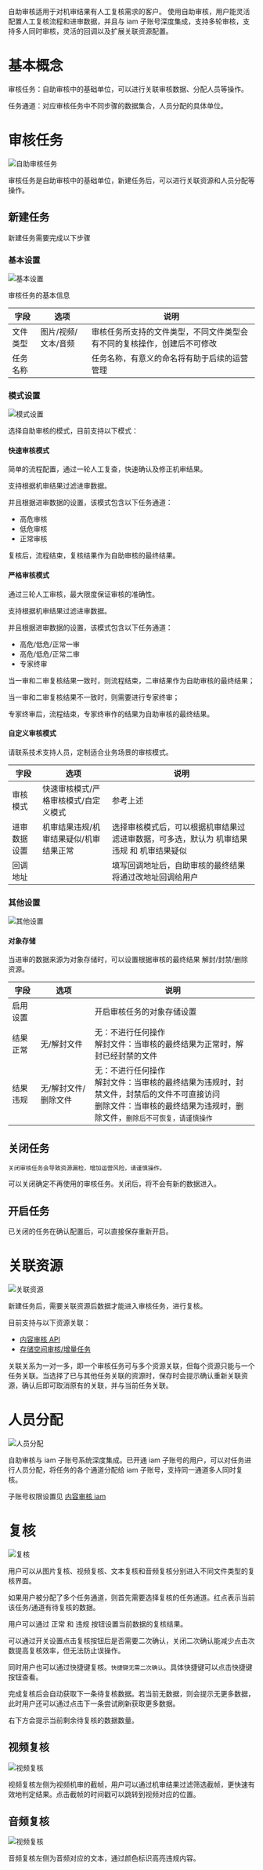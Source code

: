 自助审核适用于对机审结果有人工复核需求的客户。
使用自助审核，用户能灵活配置人工复核流程和进审数据，并且与 iam 子账号深度集成，支持多轮审核，支持多人同时审核，灵活的回调以及扩展关联资源配置。

# 基本概念

审核任务：自助审核中的基础单位，可以进行关联审核数据、分配人员等操作。

任务通道：对应审核任务中不同步骤的数据集合，人员分配的具体单位。

# 审核任务

![自助审核任务](https://dn-odum9helk.qbox.me/Fl15jUWOE-cI8vplFqd8Hs3ZNrFz)

审核任务是自助审核中的基础单位，新建任务后，可以进行关联资源和人员分配等操作。

## 新建任务

新建任务需要完成以下步骤

### 基本设置

![基本设置](https://dn-odum9helk.qbox.me/FppirDybHElKw2gFPGmKlMZy74-W)

审核任务的基本信息

| 字段 | 选项 | 说明 |
|------|-----|-------|
| 文件类型 | 图片/视频/文本/音频 | 审核任务所支持的文件类型，不同文件类型会有不同的复核操作，创建后不可修改 |
| 任务名称 |  | 任务名称，有意义的命名将有助于后续的运营管理 |

### 模式设置

![模式设置](https://dn-odum9helk.qbox.me/FqY8DDTWnjCN7D4iYC-j2trQSquW)

选择自助审核的模式，目前支持以下模式：

#### 快速审核模式

简单的流程配置，通过一轮人工复查，快速确认及修正机审结果。

支持根据机审结果过滤进审数据。

并且根据进审数据的设置，该模式包含以下任务通道：

* 高危审核
* 低危审核
* 正常审核

复核后，流程结束，复核结果作为自助审核的最终结果。
  
#### 严格审核模式

通过三轮人工审核，最大限度保证审核的准确性。

支持根据机审结果过滤进审数据。

并且根据进审数据的设置，该模式包含以下任务通道：

* 高危/低危/正常一审
* 高危/低危/正常二审
* 专家终审

当一审和二审复核结果一致时，则流程结束，二审结果作为自助审核的最终结果；

当一审和二审复核结果不一致时，则需要进行专家终审；

专家终审后，流程结束，专家终审作的结果为自助审核的最终结果。

#### 自定义审核模式

请联系技术支持人员，定制适合业务场景的审核模式。

| 字段 | 选项 | 说明 |
|------|-----|-------|
| 审核模式 | 快速审核模式/严格审核模式/自定义模式 | 参考上述 |
| 进审数据设置 | 机审结果违规/机审结果疑似/机审结果正常 | 选择审核模式后，可以根据机审结果过滤进审数据，可多选，默认为 机审结果违规 和 机审结果疑似 |
| 回调地址 | | 填写回调地址后，自助审核的最终结果将通过改地址回调给用户 |

### 其他设置

![其他设置](https://dn-odum9helk.qbox.me/FiWMryjCxxmmZFFRB2tS8oUPZTkV)

#### 对象存储

当进审的数据来源为对象存储时，可以设置根据审核的最终结果 解封/封禁/删除 资源。

| 字段 | 选项 | 说明 |
|------|-----|-------|
| 启用设置 | | 开启审核任务的对象存储设置 |
| 结果正常 | 无/解封文件 | 无：不进行任何操作 <br /> 解封文件：当审核的最终结果为正常时，解封已经封禁的文件 |
| 结果违规 | 无/解封文件/删除文件 | 无：不进行任何操作 <br /> 解封文件：当审核的最终结果为违规时，封禁文件，封禁后的文件不可直接访问 <br /> 删除文件：当审核的最终结果为违规时，删除文件，`删除后不可恢复，请谨慎操作` |

## 关闭任务

`关闭审核任务会导致资源漏检，增加运营风险，请谨慎操作。`

可以关闭确定不再使用的审核任务。关闭后，将不会有新的数据进入。

## 开启任务

已关闭的任务在确认配置后，可以直接保存重新开启。

# 关联资源

![关联资源](https://dn-odum9helk.qbox.me/FhWWqn6VX8HUEFRp8lMtgQKWJkh6)

新建任务后，需要关联资源后数据才能进入审核任务，进行复核。

目前支持与以下资源关联：

* [内容审核 API](/censor/api/5588/image-censor)
* [存储空间审核/增量任务](/censor/manual/8066/censor-portal-stream)

关联关系为一对一多，即一个审核任务可与多个资源关联，但每个资源只能与一个任务关联。当选择了已与其他任务关联的资源时，保存时会提示确认重新关联资源，确认后即可取消原有的关联，并与当前任务关联。

# 人员分配

![人员分配](https://dn-odum9helk.qbox.me/FlM1706pVAu_1H2h5-opw7RHisTB)

自助审核与 iam 子账号系统深度集成。已开通 iam 子账号的用户，可以对任务进行人员分配，将任务的各个通道分配给 iam 子账号，支持同一通道多人同时复核。

子账号权限设置见 [内容审核 iam](/censor/manual/10244/censor-iam)

# 复核

![复核](https://dn-odum9helk.qbox.me/FhJHGYTYoJpKLIuWv5P9uDHFjz5G)

用户可以从图片复核、视频复核、文本复核和音频复核分别进入不同文件类型的复核界面。

如果用户被分配了多个任务通道，则首先需要选择复核的任务通道。红点表示当前该任务/通道有待复核的数据。

用户可以通过 正常 和 违规 按钮设置当前数据的复核结果。

可以通过开关设置点击复核按钮后是否需要二次确认，关闭二次确认能减少点击次数提高复核效率，但无法防止误操作。

同时用户也可以通过快捷键复核。`快捷键无需二次确认`。具体快捷键可以点击快捷键按钮查看。

完成复核后会自动获取下一条待复核数据。若当前无数据，则会提示无更多数据，此时用户还可以通过点击下一条尝试刷新获取更多数据。

右下方会提示当前剩余待复核的数据数量。

## 视频复核

![视频复核](https://dn-odum9helk.qbox.me/FhAfvwdTveLwCPz77GAMMRrDFsgi)

视频复核左侧为视频机审的截帧，用户可以通过机审结果过滤筛选截帧，更快速有效地判定结果。点击截帧的时间戳可以跳转到视频对应的位置。

## 音频复核

![视频复核](https://dn-odum9helk.qbox.me/Fnex0PQ8dtfqBv5rgRNIt70DfYUp)

音频复核左侧为音频对应的文本，通过颜色标识高亮违规内容。